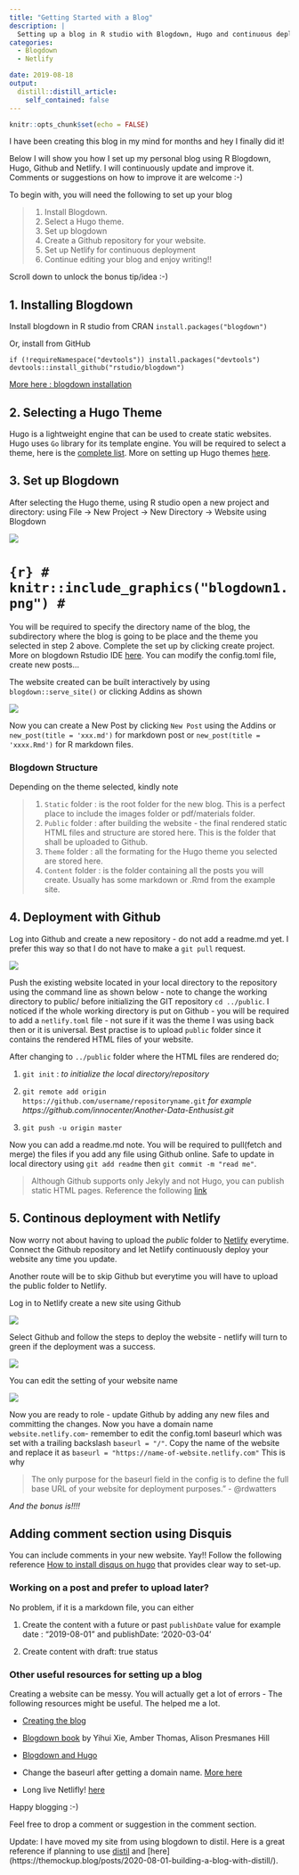 ```yaml
---
title: "Getting Started with a Blog"
description: |
  Setting up a blog in R studio with Blogdown, Hugo and continuous deployment with Github and Netlify.
categories:
  - Blogdown
  - Netlify

date: 2019-08-18
output:
  distill::distill_article:
    self_contained: false
---
```



```r
knitr::opts_chunk$set(echo = FALSE)

```



I have been creating this blog in my mind for months and hey I finally did it!

Below I will show you how I set up my personal blog using R Blogdown, Hugo, Github and Netlify. I will continuously update and improve it. Comments or suggestions on how to improve it are welcome :-)


To begin with, you will need the following to set up your blog 

>1. Install Blogdown.
2. Select a Hugo theme.
3. Set up blogdown 
4. Create a Github repository for your website.
5. Set up Netlify for continuous deployment
6. Continue editing your blog and enjoy writing!!

Scroll down to unlock the bonus tip/idea :-) 



## 1. Installing Blogdown

Install blogdown in R studio from  CRAN ` install.packages("blogdown") `

Or, install from GitHub

```if (!requireNamespace("devtools")) install.packages("devtools")
devtools::install_github("rstudio/blogdown")```




[More here : blogdown installation](https://bookdown.org/yihui/blogdown/installation.html)

## 2. Selecting a Hugo Theme


Hugo is a lightweight engine that can be used to create static websites. Hugo uses `Go` library for its template engine. You will be required to select a theme, here is the [complete list](https://themes.gohugo.io/). More on setting up Hugo themes [here](https://bookdown.org/yihui/blogdown/themes.html).



## 3. Set up Blogdown 

After selecting the Hugo theme, using R studio open a new project and directory:  using File → New Project → New Directory → Website using Blogdown

![](blogdown1.png)

# ```{r}
# knitr::include_graphics("blogdown1.png")
# ```



You will be required to specify the directory name of the blog, the subdirectory where the blog is going to be place and the theme you selected in step 2 above. Complete the set up by clicking create project. More on blogdown Rstudio IDE [here](https://bookdown.org/yihui/blogdown/rstudio-ide.html). You can modify the config.toml file, create new posts...

The website created can be built interactively by using ```blogdown::serve_site()``` or clicking Addins as shown


![](blogdown2.png)

Now you can create a New Post by clicking `New Post` using the Addins or `new_post(title = 'xxx.md')` for markdown post or `new_post(title = 'xxxx.Rmd')` for R markdown files. 


### Blogdown Structure

Depending on the theme selected, kindly note

>1. `Static` folder :  is the root folder for the new blog. This is a perfect place to include the images folder or pdf/materials folder.
2. `Public` folder : after building the website - the final rendered static HTML files and structure are stored here. This is the folder that shall be uploaded to Github.
3. `Theme` folder : all the formating for the Hugo theme you selected are stored here.
4. `Content` folder : is the folder containing all the posts you will create. Usually has some markdown or .Rmd from the example site.

## 4. Deployment with Github

Log into Github and create a new repository - do not add a readme.md yet. I prefer this way so that I do not have to make a `git pull` request.


![](repo1.png)


Push the existing website located in your local directory to the repository using the command line as shown below - note to change the working directory to public/ before initializing the GIT repository `cd ../public`. I noticed if the whole working directory is put on Github - you will be required to add a `netlify.toml` file - not sure if it was the theme I was using back then or it is universal. Best practise is to upload `public` folder since it contains the rendered HTML files of your website. 

After changing to `../public` folder where the HTML files are rendered do;


1. `git init` : _to initialize the local directory/repository_ 

2. `git remote add origin https://github.com/username/repositoryname.git` _for example https://github.com/innocenter/Another-Data-Enthusist.git_ 

3. `git push -u origin master`

Now you can add a readme.md note. You will be required to pull(fetch and merge) the files if you add any file using Github online. Safe to update in local directory using `git add readme` then `git commit -m "read me"`.





> Although Github supports only Jekyly and not Hugo, you can publish static HTML pages. Reference the following [link](https://bookdown.org/yihui/blogdown/github-pages.html)


## 5. Continous deployment with Netlify

Now worry not about having to upload the _public_ folder to  [Netlify](https://www.netlify.com) everytime. Connect the Github repository and let Netlify continuously deploy your website any time you update. 

Another route will be to skip Github but everytime you will have to upload the public folder to Netlify.

Log in to Netlify create a new site using Github

![](netlify1.png)


Select Github and follow the steps to deploy the website - netlify will turn to green if the deployment was a success.

![](netlify2.png)

You can edit the setting of your website name

![](netlify3.png)


Now you are ready to role - update Github by adding any new files and committing the changes. Now you have a domain name `website.netlify.com`- remember to edit the config.toml baseurl which was set with a trailing backslash `baseurl = "/"`. Copy the name of the website and replace it as `baseurl = "https://name-of-website.netlify.com"` This is why

> The only purpose for the baseurl field in the config is to define the full base URL of your website for deployment purposes.” - @rdwatters

_And the bonus is!!!!_

## Adding comment section using Disquis

You can include comments in your new website. Yay!! Follow the following reference [How to install disqus on hugo](https://notes.peter-baumgartner.net/tutorial/how-to-install-disqus-on-hugo/) that provides clear way to set-up.



### Working on a post and prefer to upload later?
 
 No problem, if it is a markdown file, you can either 

1. Create the content with a future or past `publishDate` value for example date : "2019-08-01" and publishDate: '2020-03-04'

2. Create content with draft: true status



### Other useful resources for setting up a blog

Creating a website can be messy.  You will actually get a lot of errors - The following resources might be useful. The helped me a lot. 

 

+ [Creating the blog](http://estebanmoro.org/post/2019-02-02-setting-up-your-blog-with-rstudio-and-blogdown-i-creating-the-blog/)
  
+ [Blogdown book](https://bookdown.org/yihui/blogdown/) by Yihui Xie, Amber Thomas, Alison Presmanes Hill

+ [Blogdown and Hugo ](https://www.tylerclavelle.com/code/2017/blogdown/)
  
+  Change the baseurl after getting a domain name. [More here](https://alison.rbind.io/post/2019-03-04-hugo-troubleshooting/)
+ Long live Netlifly! [here](https://yihui.name/en/2017/06/netlify-instead-of-github-pages/)



Happy blogging :-)  


Feel free to drop a comment or suggestion in the comment section.



Update: I have moved my site from using blogdown to distil. Here is a great reference if planning to use [distil](https://www.shamindras.com/posts/2019-07-11-shrotriya2019distillpt1/) and [here] (https://themockup.blog/posts/2020-08-01-building-a-blog-with-distill/). 
